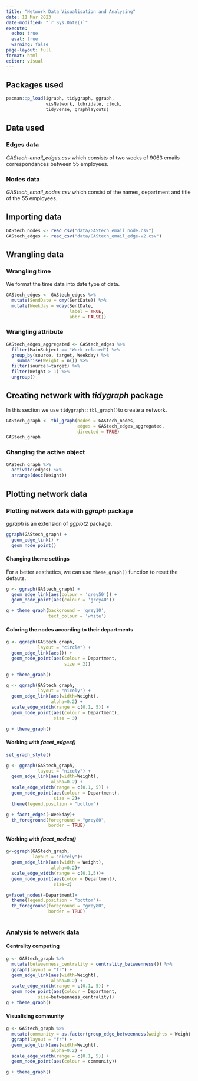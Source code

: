 ```yaml
---
title: "Network Data Visualisation and Analysing"
date: 11 Mar 2023
date-modified: "`r Sys.Date()`"
execute: 
  echo: true
  eval: true
  warning: false
page-layout: full
format: html
editor: visual
---
```


## Packages used

```r
pacman::p_load(igraph, tidygraph, ggraph, 
               visNetwork, lubridate, clock,
               tidyverse, graphlayouts)
```

## Data used

### Edges data

*GAStech-email_edges.csv* which consists of two weeks of 9063 emails correspondances between 55 employees.

### Nodes data

*GAStech_email_nodes.csv* which consist of the names, department and title of the 55 employees.

## Importing data

```r
GAStech_nodes <- read_csv("data/GAStech_email_node.csv")
GAStech_edges <- read_csv("data/GAStech_email_edge-v2.csv")
```

## Wrangling data

### Wrangling time

We format the time data into date type of data.

```r
GAStech_edges <- GAStech_edges %>%
  mutate(SendDate = dmy(SentDate)) %>%
  mutate(Weekday = wday(SentDate,
                        label = TRUE,
                        abbr = FALSE))
```

### Wrangling attribute

```r
GAStech_edges_aggregated <- GAStech_edges %>%
  filter(MainSubject == "Work related") %>%
  group_by(source, target, Weekday) %>%
    summarise(Weight = n()) %>%
  filter(source!=target) %>%
  filter(Weight > 1) %>%
  ungroup()
```

## Creating network with *tidygraph* package

In this section we use `tidygraph::tbl_graph()`to create a network.

```r
GAStech_graph <- tbl_graph(nodes = GAStech_nodes,
                           edges = GAStech_edges_aggregated, 
                           directed = TRUE)
GAStech_graph
```

### Changing the active object

```r
GAStech_graph %>%
  activate(edges) %>%
  arrange(desc(Weight))
```

## Plotting network data

### Plotting network data with *ggraph* package

*ggraph* is an extension of *ggplot2* package.

```r
ggraph(GAStech_graph) +
  geom_edge_link() +
  geom_node_point()
```

#### Changing theme settings

For a better aesthetics, we can use `theme_graph()` function to reset the defauts.

```r
g <- ggraph(GAStech_graph) + 
  geom_edge_link(aes(colour = 'grey50')) +
  geom_node_point(aes(colour = 'grey40'))

g + theme_graph(background = 'grey10',
                text_colour = 'white')
```

#### Coloring the nodes according to their departments

```r
g <- ggraph(GAStech_graph, 
            layout = "circle") + 
  geom_edge_link(aes()) +
  geom_node_point(aes(colour = Department, 
                      size = 2))

g + theme_graph()
```

```r
g <- ggraph(GAStech_graph, 
            layout = "nicely") +
  geom_edge_link(aes(width=Weight), 
                 alpha=0.2) +
  scale_edge_width(range = c(0.1, 5)) +
  geom_node_point(aes(colour = Department), 
                  size = 3)

g + theme_graph()
```

#### Working with *facet_edges()*

```r
set_graph_style()

g <- ggraph(GAStech_graph, 
            layout = "nicely") + 
  geom_edge_link(aes(width=Weight), 
                 alpha=0.2) +
  scale_edge_width(range = c(0.1, 5)) +
  geom_node_point(aes(colour = Department), 
                  size = 2)+
  theme(legend.position = "bottom")

g + facet_edges(~Weekday)+
  th_foreground(foreground = "grey80",
                border = TRUE)
```

#### Working with *facet_nodes()*

```r
g<-ggraph(GAStech_graph,
          layout = "nicely")+
  geom_edge_link(aes(width = Weight),
                 alpha=0.2)+
  scale_edge_width(range = c(0.1,5))+
  geom_node_point(aes(color = Department),
                  size=2)

g+facet_nodes(~Department)+
  theme(legend.position = "bottom")+
  th_foreground(foreground = "grey80",
                border = TRUE)
  
```

### Analysis to network data

#### Centrality computing

```r
g <- GAStech_graph %>%
  mutate(betweenness_centrality = centrality_betweenness()) %>%
  ggraph(layout = "fr") + 
  geom_edge_link(aes(width=Weight), 
                 alpha=0.2) +
  scale_edge_width(range = c(0.1, 5)) +
  geom_node_point(aes(colour = Department,
            size=betweenness_centrality))
g + theme_graph()
```

#### Visualising community

```r
g <- GAStech_graph %>%
  mutate(community = as.factor(group_edge_betweenness(weights = Weight, directed = TRUE))) %>%
  ggraph(layout = "fr") + 
  geom_edge_link(aes(width=Weight), 
                 alpha=0.2) +
  scale_edge_width(range = c(0.1, 5)) +
  geom_node_point(aes(colour = community))  

g + theme_graph()
```
